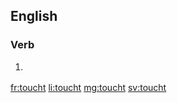 ==English==

===Verb===
{{head|en}}

# {{context|obsolete|lang=en}} {{en-past of|touch}}

[[fr:toucht]]
[[li:toucht]]
[[mg:toucht]]
[[sv:toucht]]